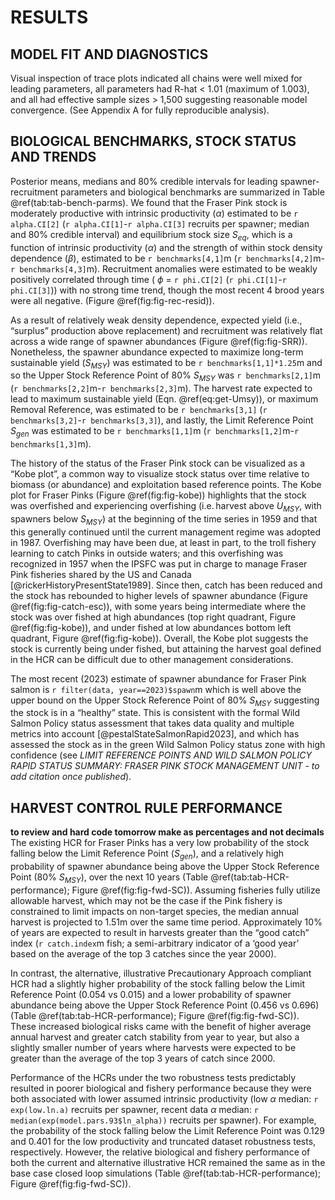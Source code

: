 # RESULTS  

## MODEL FIT AND DIAGNOSTICS  
Visual inspection of trace plots indicated all chains were well mixed for leading parameters, all parameters had R-hat < 1.01 (maximum of 1.003), and all had effective sample sizes > 1,500 suggesting reasonable model convergence. 
(See Appendix A for fully reproducible analysis).  

## BIOLOGICAL BENCHMARKS, STOCK STATUS AND TRENDS  

Posterior means, medians and 80% credible intervals for leading spawner-recruitment parameters and biological benchmarks are summarized in Table \@ref(tab:tab-bench-parms). 
We found that the Fraser Pink stock is moderately productive with intrinsic productivity ($\alpha$) estimated to be `r alpha.CI[2]` (`r alpha.CI[1]`-`r alpha.CI[3]` recruits per spawner; median and 80% credible interval) and equilibrium stock size $S_{eq}$, which is a function of intrinsic productivity ($\alpha$) and the strength of within stock density dependence ($\beta$), estimated to be `r benchmarks[4,1]`m (`r benchmarks[4,2]`m-`r benchmarks[4,3]`m). 
Recruitment anomalies were estimated to be weakly positively correlated through time ( $\phi$ = `r phi.CI[2]` (`r phi.CI[1]`-`r phi.CI[3]`)) with no strong time trend, though the most recent 4 brood years were all negative. (Figure \@ref(fig:fig-rec-resid)). 

As a result of relatively weak density dependence, expected yield (i.e., “surplus” production above replacement) and recruitment was relatively flat across a wide range of spawner abundances (Figure \@ref(fig:fig-SRR)).
Nonetheless, the spawner abundance expected to maximize long-term sustainable yield ($S_{MSY}$) was estimated to be `r benchmarks[1,1]*1.25`m and so the Upper Stock Reference Point of 80% $S_{MSY}$ was `r benchmarks[2,1]`m (`r benchmarks[2,2]`m-`r benchmarks[2,3]`m). The harvest rate expected to lead to maximum sustainable yield (Eqn. \@ref(eq:get-Umsy)), or maximum Removal Reference, was estimated to be `r benchmarks[3,1]` (`r benchmarks[3,2]`-`r benchmarks[3,3]`), and lastly, the Limit Reference Point $S_{gen}$ was estimated to be `r benchmarks[1,1]`m (`r benchmarks[1,2]`m-`r benchmarks[1,3]`m).  

The history of the status of the Fraser Pink stock can be visualized as a “Kobe plot”, a common way to visualize stock status over time relative to biomass (or abundance) and exploitation based reference points. 
The Kobe plot for Fraser Pinks (Figure \@ref(fig:fig-kobe)) highlights that the stock was overfished and experiencing overfishing (i.e. harvest above $U_{MSY}$, with spawners below $S_{MSY}$) at the beginning of the time series in 1959 and that this generally continued until the current management regime was adopted in 1987. 
Overfishing may have been due, at least in part, to the troll fishery learning to catch Pinks in outside waters; and this overfishing was recognized in 1957 when the IPSFC was put in charge to manage Fraser Pink fisheries shared by the US and Canada [@rickerHistoryPresentState1989]. 
Since then, catch has been reduced and the stock has rebounded to higher levels of spawner abundance (Figure \@ref(fig:fig-catch-esc)), with some years being intermediate where the stock was over fished at high abundances (top right quadrant, Figure \@ref(fig:fig-kobe)), and under fished at low abundances bottom left quadrant, Figure \@ref(fig:fig-kobe)). 
Overall, the Kobe plot suggests the stock is currently being under fished, but attaining the harvest goal defined in the HCR can be difficult due to other management considerations.  

The most recent (2023) estimate of spawner abundance for Fraser Pink salmon is `r filter(data, year==2023)$spawn`m which is well above the upper bound on the Upper Stock Reference Point of 80% $S_{MSY}$ suggesting the stock is in a “healthy” state. 
This is consistent with the formal Wild Salmon Policy status assessment that takes data quality and multiple metrics into account [@pestalStateSalmonRapid2023], and which has assessed the stock as in the green Wild Salmon Policy status zone with high confidence (see *LIMIT REFERENCE POINTS AND WILD SALMON POLICY RAPID STATUS SUMMARY: FRASER PINK STOCK MANAGEMENT UNIT - to add citation once published*).  

## HARVEST CONTROL RULE PERFORMANCE  
**to review and hard code tomorrow make as percentages and not decimals**
The existing HCR for Fraser Pinks has a very low probability of the stock falling below the Limit Reference Point ($S_{gen}$), and a relatively high probability of spawner abundance being above the Upper Stock Reference Point (80% $S_{MSY}$), over the next 10 years (Table \@ref(tab:tab-HCR-performance); Figure \@ref(fig:fig-fwd-SC)). 
Assuming fisheries fully utilize allowable harvest, which may not be the case if the Pink fishery is constrained to limit impacts on non-target species, the median annual harvest is projected to 1.51m over the same time period. 
Approximately 10% of years are expected to result in harvests greater than the "good catch" index (`r catch.index`m fish; a semi-arbitrary indicator of a ‘good year’ based on the average of the top 3 catches since the year 2000). 

In contrast, the alternative, illustrative Precautionary Approach compliant HCR had a slightly higher probability of the stock falling below the Limit Reference Point (0.054 vs 0.015) and a lower probability of spawner abundance being above the Upper Stock Reference Point (0.456 vs 0.696) (Table \@ref(tab:tab-HCR-performance); Figure \@ref(fig:fig-fwd-SC)). 
These increased biological risks came with the benefit of higher average annual harvest and greater catch stability from year to year, but also a slightly smaller number of years where harvests were expected to be greater than the average of the top 3 years of catch since 2000.

Performance of the HCRs under the two robustness tests predictably resulted in poorer biological and fishery performance because they were both associated with lower assumed intrinsic productivity (low $\alpha$ median: `r exp(low.ln.a)` recruits per spawner, recent data $\alpha$ median: `r median(exp(model.pars.93$ln_alpha))` recruits per spawner). 
For example, the probability of the stock falling below the Limit Reference Point was 0.129 and 0.401 for the low productivity and truncated dataset robustness tests, respectively. 
However, the relative biological and fishery performance of both the current and alternative illustrative HCR remained the same as in the base case closed loop simulations (Table \@ref(tab:tab-HCR-performance); Figure \@ref(fig:fig-fwd-SC)). 
